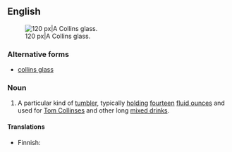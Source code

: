 ==English==
[[File:Collins Glass.gif|thumb|upright|120 px|A Collins glass.]]

===Alternative forms===
* [[collins glass]]

===Noun===
{{en-noun|es}}

#A particular kind of [[tumbler]], typically [[hold]]ing [[fourteen]] [[fluid ounce]]s and used for [[Tom Collins]]es and other long [[mixed drink|mixed drinks]].

====Translations====
{{trans-top|sort of tumbler}}
* Finnish: {{t|fi|collins-lasi}}
{{trans-mid}}
{{trans-bottom}}
